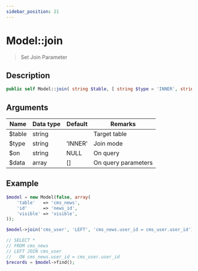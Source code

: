 ```yaml
---
sidebar_position: 21
---
```


# Model::join

> Set Join Parameter


## Description

```php
public self Model::join( string $table, [ string $type = 'INNER', string $on = null, array $data = [] ] )
```

## Arguments

| Name   | Data type | Default | Remarks             |
| ------ | --------- | ------- | ------------------- |
| $table | string    |         | Target table        |
| $type  | string    | 'INNER' | Join mode           |
| $on    | string    | NULL    | On query            |
| $data  | array     | []      | On query parameters |


## Example

```php title="Controller"
$model = new Model(false, array(
    'table'   => 'cms_news',
    'id'      => 'news_id',
    'visible' => 'visible',
));

$model->join('cms_user', 'LEFT', 'cms_news.user_id = cms_user.user_id');

// SELECT *
// FROM cms_news
// LEFT JOIN cms_user
//   ON cms_news.user_id = cms_user.user_id
$records = $model->find();
```
